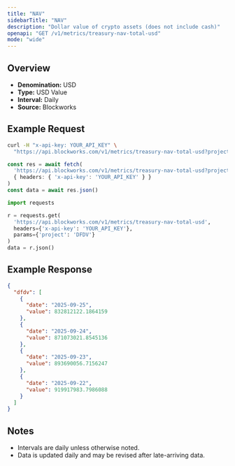 ```yaml
---
title: "NAV"
sidebarTitle: "NAV"
description: "Dollar value of crypto assets (does not include cash)"
openapi: "GET /v1/metrics/treasury-nav-total-usd"
mode: "wide"
---
```


## Overview

- **Denomination:** USD
- **Type:** USD Value
- **Interval:** Daily
- **Source:** Blockworks

## Example Request

<CodeGroup>

```bash cURL
curl -H "x-api-key: YOUR_API_KEY" \
  "https://api.blockworks.com/v1/metrics/treasury-nav-total-usd?project=DFDV"
```

```typescript TypeScript
const res = await fetch(
  'https://api.blockworks.com/v1/metrics/treasury-nav-total-usd?project=DFDV',
  { headers: { 'x-api-key': 'YOUR_API_KEY' } }
)
const data = await res.json()
```

```python Python
import requests

r = requests.get(
  'https://api.blockworks.com/v1/metrics/treasury-nav-total-usd',
  headers={'x-api-key': 'YOUR_API_KEY'},
  params={'project': 'DFDV'}
)
data = r.json()
```

</CodeGroup>

## Example Response

```json
{
  "dfdv": [
    {
      "date": "2025-09-25",
      "value": 832812122.1864159
    },
    {
      "date": "2025-09-24",
      "value": 871073021.8545136
    },
    {
      "date": "2025-09-23",
      "value": 893690056.7156247
    },
    {
      "date": "2025-09-22",
      "value": 919917983.7986088
    }
  ]
}
```

## Notes
- Intervals are daily unless otherwise noted.
- Data is updated daily and may be revised after late-arriving data.